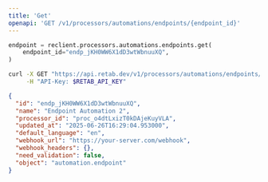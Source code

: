 ```yaml
---
title: 'Get'
openapi: 'GET /v1/processors/automations/endpoints/{endpoint_id}'
---
```


<RequestExample>

```python python
endpoint = reclient.processors.automations.endpoints.get(
    endpoint_id="endp_jKH0WW6X1dD3wtWbnuuXQ",
)
```

```bash curl
curl -X GET "https://api.retab.dev/v1/processors/automations/endpoints/endp_jKH0WW6X1dD3wtWbnuuXQ" \
     -H "API-Key: $RETAB_API_KEY"
```

</RequestExample>

<ResponseExample>

```json json
{
  "id": "endp_jKH0WW6X1dD3wtWbnuuXQ",
  "name": "Endpoint Automation 2",
  "processor_id": "proc_o4dtLxizT0kDAjeKuyVLA",
  "updated_at": "2025-06-26T16:29:04.953000",
  "default_language": "en",
  "webhook_url": "https://your-server.com/webhook",
  "webhook_headers": {},
  "need_validation": false,
  "object": "automation.endpoint"
}
```

</ResponseExample>